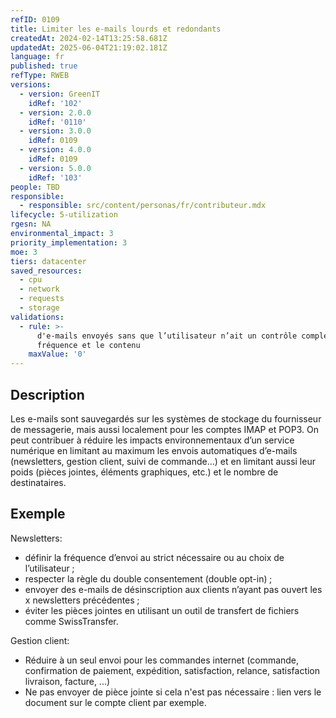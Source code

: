 ```yaml
---
refID: 0109
title: Limiter les e-mails lourds et redondants
createdAt: 2024-02-14T13:25:58.681Z
updatedAt: 2025-06-04T21:19:02.181Z
language: fr
published: true
refType: RWEB
versions:
  - version: GreenIT
    idRef: '102'
  - version: 2.0.0
    idRef: '0110'
  - version: 3.0.0
    idRef: 0109
  - version: 4.0.0
    idRef: 0109
  - version: 5.0.0
    idRef: '103'
people: TBD
responsible:
  - responsible: src/content/personas/fr/contributeur.mdx
lifecycle: 5-utilization
rgesn: NA
environmental_impact: 3
priority_implementation: 3
moe: 3
tiers: datacenter
saved_resources:
  - cpu
  - network
  - requests
  - storage
validations:
  - rule: >-
      d'e-mails envoyés sans que l’utilisateur n’ait un contrôle complet sur la
      fréquence et le contenu
    maxValue: '0'
---
```


## Description

Les e-mails sont sauvegardés sur les systèmes de stockage du fournisseur de messagerie, mais aussi localement pour les comptes IMAP et POP3. On peut contribuer à réduire les impacts environnementaux d’un service numérique en limitant au maximum les envois automatiques d’e-mails (newsletters, gestion client, suivi de commande…) et en limitant aussi leur poids (pièces jointes, éléments graphiques, etc.) et le nombre de destinataires.

## Exemple

Newsletters:

* définir la fréquence d’envoi au strict nécessaire ou au choix de l’utilisateur ;
* respecter la règle du double consentement (double opt-in) ;
* envoyer des e-mails de désinscription aux clients n’ayant pas ouvert les x newsletters précédentes ;
* éviter les pièces jointes en utilisant un outil de transfert de fichiers comme  SwissTransfer.

Gestion client:

* Réduire à un seul envoi pour les commandes internet (commande, confirmation de paiement, expédition, satisfaction, relance, satisfaction livraison, facture, ...)
* Ne pas envoyer de pièce jointe si cela n'est pas nécessaire : lien vers le document sur le compte client par exemple.
